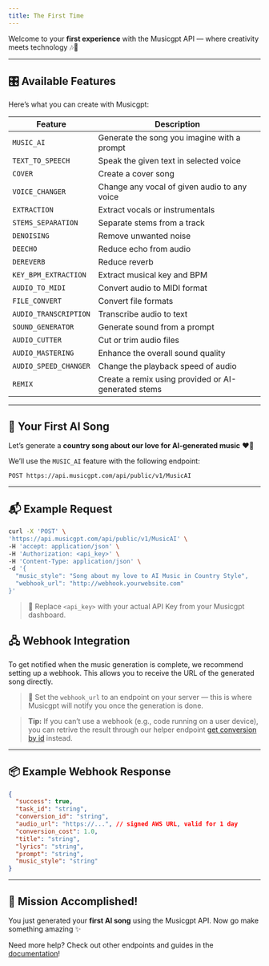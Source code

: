 ```yaml
---
title: The First Time 
---
```


Welcome to your **first experience** with the Musicgpt API — where creativity meets technology 🎶🤖

---

## 🎛️ Available Features

Here’s what you can create with Musicgpt:

| Feature                 | Description                                      |
|-------------------------|--------------------------------------------------|
| `MUSIC_AI`              | Generate the song you imagine with a prompt      |
| `TEXT_TO_SPEECH`        | Speak the given text in selected voice           |
| `COVER`                 | Create a cover song                              |
| `VOICE_CHANGER`         | Change any vocal of given audio to any voice     |
| `EXTRACTION`            | Extract vocals or instrumentals                  |
| `STEMS_SEPARATION`      | Separate stems from a track                      |
| `DENOISING`             | Remove unwanted noise                            |
| `DEECHO`                | Reduce echo from audio                           |
| `DEREVERB`              | Reduce reverb                                    |
| `KEY_BPM_EXTRACTION`    | Extract musical key and BPM                      |
| `AUDIO_TO_MIDI`         | Convert audio to MIDI format                     |
| `FILE_CONVERT`          | Convert file formats                             |
| `AUDIO_TRANSCRIPTION`   | Transcribe audio to text                         |
| `SOUND_GENERATOR`       | Generate sound from a prompt                     |
| `AUDIO_CUTTER`          | Cut or trim audio files                          |
| `AUDIO_MASTERING`       | Enhance the overall sound quality                |
| `AUDIO_SPEED_CHANGER`   | Change the playback speed of audio               |
| `REMIX`                 | Create a remix using provided or AI-generated stems |


---

## 🧪 Your First AI Song

Let’s generate a **country song about our love for AI-generated music** ❤️🎸

We’ll use the `MUSIC_AI` feature with the following endpoint:

```http
POST https://api.musicgpt.com/api/public/v1/MusicAI
```

---

## 📬 Example Request

```bash
curl -X 'POST' \
'https://api.musicgpt.com/api/public/v1/MusicAI' \
-H 'accept: application/json' \
-H 'Authorization: <api_key>' \
-H 'Content-Type: application/json' \
-d '{
  "music_style": "Song about my love to AI Music in Country Style",
  "webhook_url": "http://webhook.yourwebsite.com"
}'
```

> 🧠 Replace `<api_key>` with your actual API Key from your Musicgpt dashboard.


## 🖧 Webhook Integration

To get notified when the music generation is complete, we recommend setting up a webhook. This allows you to receive the URL of the generated song directly.
> 🔗 Set the `webhook_url` to an endpoint on your server — this is where Musicgpt will notify you once the generation is done.

> **Tip:** If you can’t use a webhook (e.g., code running on a user device), you can retrive the result through our helper endpoint [get conversion by id](/api-documentation/endpoint/CheckStatus) instead.



---

## 📦 Example Webhook Response

```json
{
  "success": true,
  "task_id": "string",
  "conversion_id": "string",
  "audio_url": "https://...", // signed AWS URL, valid for 1 day
  "conversion_cost": 1.0,
  "title": "string",
  "lyrics": "string",
  "prompt": "string",
  "music_style": "string"
}
```

---

## 🎉 Mission Accomplished!

You just generated your **first AI song** using the Musicgpt API. Now go make something amazing ✨

Need more help? Check out other endpoints and guides in the [documentation]("/api-documentation/introduction")!

